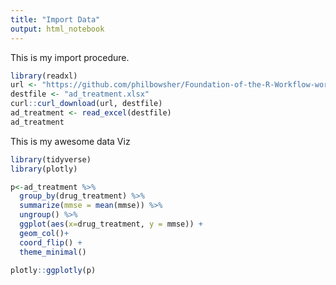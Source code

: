 ```yaml
---
title: "Import Data"
output: html_notebook
---
```


This is my import procedure.

```r
library(readxl)
url <- "https://github.com/philbowsher/Foundation-of-the-R-Workflow-workshop-2019-09-06/raw/master/Examples/data/ad_treatment.xlsx"
destfile <- "ad_treatment.xlsx"
curl::curl_download(url, destfile)
ad_treatment <- read_excel(destfile)
ad_treatment
```


This is my awesome data Viz

```r
library(tidyverse)
library(plotly)

p<-ad_treatment %>%
  group_by(drug_treatment) %>% 
  summarize(mmse = mean(mmse)) %>% 
  ungroup() %>% 
  ggplot(aes(x=drug_treatment, y = mmse)) +
  geom_col()+
  coord_flip() +
  theme_minimal()

plotly::ggplotly(p)
```

